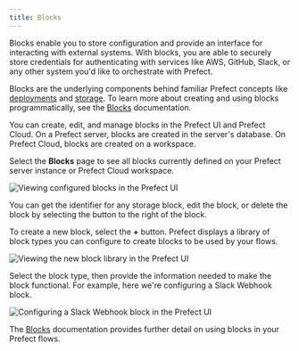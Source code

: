 ```yaml
---
title: Blocks
---
```



Blocks enable you to store configuration and provide an interface for interacting with external systems. With blocks, you are able to securely store credentials for authenticating with services like AWS, GitHub, Slack, or any other system you'd like to orchestrate with Prefect. 

Blocks are the underlying components behind familiar Prefect concepts like [deployments](/2.8.7/concepts/deployments/) and [storage](/2.8.7/concepts/storage/). To learn more about creating and using blocks programmatically, see the [Blocks](/2.8.7/concepts/blocks/) documentation.

You can create, edit, and manage blocks in the Prefect UI and Prefect Cloud. On a Prefect server, blocks are created in the server's database. On Prefect Cloud, blocks are created on a workspace.

Select the **Blocks** page to see all blocks currently defined on your Prefect server instance or Prefect Cloud workspace.

![Viewing configured blocks in the Prefect UI](../img/ui/blocks.png)

You can get the identifier for any storage block, edit the block, or delete the block by selecting the button to the right of the block.

To create a new block, select the **+** button. Prefect displays a library of block types you can configure to create blocks to be used by your flows.

![Viewing the new block library in the Prefect UI](../img/ui/block-library.png)

Select the block type, then provide the information needed to make the block functional. For example, here we're configuring a Slack Webhook block.

![Configuring a Slack Webhook block in the Prefect UI](../img/ui/blocks-slack.png)

The [Blocks](/2.8.7/concepts/blocks/) documentation provides further detail on using blocks in your Prefect flows.